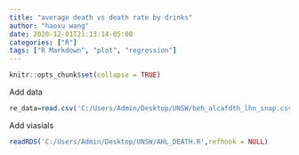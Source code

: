 ---
title: "average death vs death rate by drinks"
author: "haoxu wang"
date: 2020-12-01T21:13:14-05:00
categories: ["R"]
tags: ["R Markdown", "plot", "regression"]
---

```{r setup, include=FALSE}
knitr::opts_chunk$set(collapse = TRUE)
```

Add data
```{r}
re_data=read.csv('C:/Users/Admin/Desktop/UNSW/beh_alcafdth_lhn_snap.csv', skip=3)

```


Add viasials
```{r}
readRDS('‪C:/Users/Admin/Desktop/UNSW/AHL_DEATH.R',refhook = NULL)
```
